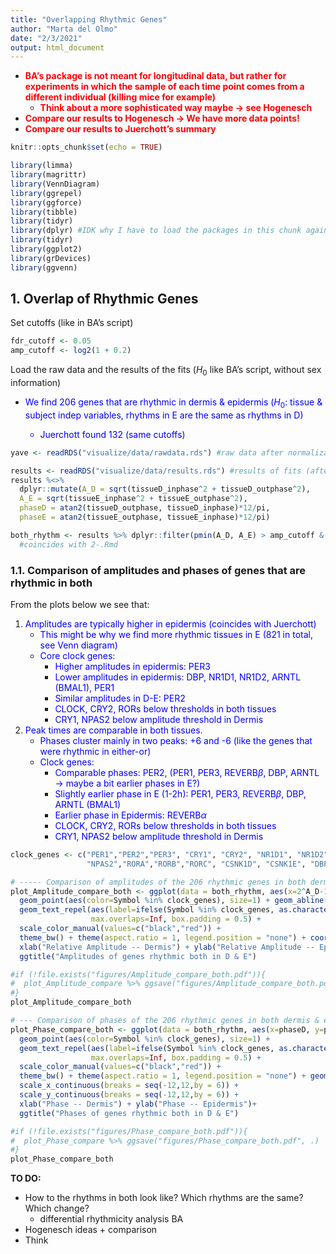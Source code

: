 ```yaml
---
title: "Overlapping Rhythmic Genes"
author: "Marta del Olmo"
date: "2/3/2021"
output: html_document
---
```


* <span style="color: red;">**BA's package is not meant for longitudinal data, but rather for experiments in which the sample of each time point comes from a different individual (killing mice for example)**</span>
    + <span style="color: red;">**Think about a more sophisticated way maybe -> see Hogenesch**</span>
* <span style="color: red;">**Compare our results to Hogenesch -> We have more data points!**</span>
* <span style="color: red;">**Compare our results to Juerchott's summary**</span>


```r
knitr::opts_chunk$set(echo = TRUE)
```

```r
library(limma)
library(magrittr)
library(VennDiagram)
library(ggrepel)
library(ggforce)
library(tibble)
library(tidyr)
library(dplyr) #IDK why I have to load the packages in this chunk again
library(tidyr)
library(ggplot2)
library(grDevices)
library(ggvenn)
```

## **1. Overlap of Rhythmic Genes**

Set cutoffs (like in BA's script)

```r
fdr_cutoff <- 0.05
amp_cutoff <- log2(1 + 0.2) 
```

Load the raw data and the results of the fits ($H_0$ like BA's script, without sex information)

* <span style="color: blue;">We find 206 genes that are rhythmic in dermis & epidermis ($H_0$: tissue & subject indep variables, rhythms in E are the same as rhythms in D)
    + Juerchott found 132 (same cutoffs)</span>

```r
yave <- readRDS("visualize/data/rawdata.rds") #raw data after normalization and QC

results <- readRDS("visualize/data/results.rds") #results of fits (after lmFit, eBayes, topTable)
results %<>% 
  dplyr::mutate(A_D = sqrt(tissueD_inphase^2 + tissueD_outphase^2), 
  A_E = sqrt(tissueE_inphase^2 + tissueE_outphase^2),
  phaseD = atan2(tissueD_outphase, tissueD_inphase)*12/pi, 
  phaseE = atan2(tissueE_outphase, tissueE_inphase)*12/pi)

both_rhythm <- results %>% dplyr::filter(pmin(A_D, A_E) > amp_cutoff & adj_P_Val < fdr_cutoff) 
  #coincides with 2-.Rmd
```

### **1.1. Comparison of amplitudes and phases of genes that are rhythmic in both**

From the plots below we see that:

1. <span style="color: blue;">Amplitudes are typically higher in epidermis (coincides with Juerchott)</span>
    + <span style="color: blue;">This might be why we find more rhythmic tissues in E (821 in total, see Venn diagram)</span>
    + <span style="color: blue;">Core clock genes: </span>
        + <span style="color: blue;">Higher amplitudes in epidermis: PER3 </span>
        + <span style="color: blue;">Lower amplitudes in epidermis: DBP, NR1D1, NR1D2, ARNTL (BMAL1), PER1 </span>
        + <span style="color: blue;">Similar amplitudes in D-E: PER2 </span>
        + <span style="color: blue;">CLOCK, CRY2, RORs below thresholds in both tissues</span>
        + <span style="color: blue;">CRY1, NPAS2 below amplitude threshold in Dermis</span>
2. <span style="color: blue;">Peak times are comparable in both tissues.</span>
    + <span style="color: blue;">Phases cluster mainly in two peaks: +6 and -6 (like the genes that were rhythmic in either-or)</span>
    + <span style="color: blue;">Clock genes:</span>
        + <span style="color: blue;">Comparable phases: PER2, (PER1, PER3, REVERB$\beta$, DBP, ARNTL -> maybe a bit earlier phases in E?)</span>
        + <span style="color: blue;">Slightly earlier phase in E (1-2h): PER1, PER3, REVERB$\beta$, DBP, ARNTL (BMAL1) </span>
        + <span style="color: blue;">Earlier phase in Epidermis: REVERB$\alpha$ </span>
        + <span style="color: blue;">CLOCK, CRY2, RORs below thresholds in both tissues</span>
        + <span style="color: blue;">CRY1, NPAS2 below amplitude threshold in Dermis</span>

```r
clock_genes <- c("PER1","PER2","PER3", "CRY1", "CRY2", "NR1D1", "NR1D2", "ARNTL", "ARNTL2", "CLOCK", 
                 "NPAS2","RORA","RORB","RORC", "CSNK1D", "CSNK1E", "DBP")

# ----- Comparison of amplitudes of the 206 rhythmic genes in both dermis & epidermis, emphasis on clock genes ----- 
plot_Amplitude_compare_both <- ggplot(data = both_rhythm, aes(x=2^A_D-1, y=2^A_E-1)) + #amps are in log2
  geom_point(aes(color=Symbol %in% clock_genes), size=1) + geom_abline(slope = 1, alpha=0.2) + 
  geom_text_repel(aes(label=ifelse(Symbol %in% clock_genes, as.character(Symbol), "")), color="red", 
                  max.overlaps=Inf, box.padding = 0.5) + 
  scale_color_manual(values=c("black","red")) +
  theme_bw() + theme(aspect.ratio = 1, legend.position = "none") + coord_cartesian(xlim=c(0,1), ylim = c(0,1)) +
  xlab("Relative Amplitude -- Dermis") + ylab("Relative Amplitude -- Epidermis") +
  ggtitle("Amplitudes of genes rhythmic both in D & E")

#if (!file.exists("figures/Amplitude_compare_both.pdf")){ 
#  plot_Amplitude_compare %>% ggsave("figures/Amplitude_compare_both.pdf", .) 
#} 
plot_Amplitude_compare_both

# --- Comparison of phases of the 206 rhythmic genes in both dermis & epidermis, emphasis on clock genes --- 
plot_Phase_compare_both <- ggplot(data = both_rhythm, aes(x=phaseD, y=phaseE)) + 
  geom_point(aes(color=Symbol %in% clock_genes), size=1) + 
  geom_text_repel(aes(label=ifelse(Symbol %in% clock_genes, as.character(Symbol), "")), color="red", 
                  max.overlaps=Inf, box.padding = 0.5) + 
  scale_color_manual(values=c("black","red")) +
  theme_bw() + theme(aspect.ratio = 1, legend.position = "none") + geom_abline(slope = 1, alpha=0.2) + 
  scale_x_continuous(breaks = seq(-12,12,by = 6)) +
  scale_y_continuous(breaks = seq(-12,12,by = 6)) + 
  xlab("Phase -- Dermis") + ylab("Phase -- Epidermis")+
  ggtitle("Phases of genes rhythmic both in D & E")

#if (!file.exists("figures/Phase_compare_both.pdf")){ 
#  plot_Phase_compare %>% ggsave("figures/Phase_compare_both.pdf", .) 
#} 
plot_Phase_compare_both
```

**TO DO:**

* How to the rhythms in both look like? Which rhythms are the same? Which change?
    * differential rhythmicity analysis BA
* Hogenesch ideas + comparison
* Think


